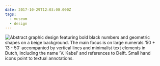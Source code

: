 ```yaml
---
date: 2017-10-29T12:03:00.000Z
tags:
  - museum
  - design
---
```

![Abstract graphic design featuring bold black numbers and geometric shapes on a beige background. The main focus is on large numerals ‘50 + 13 - 50’ accompanied by vertical lines and minimalist text elements in Dutch, including the name ’V. Kabel’ and references to Delft. Small hand icons point to textual annotations.](../../assets/art/20171029-piet-zwart.jpg "<i>50,000 / 13,000 / 50,000</i>, by Piet Zwart")